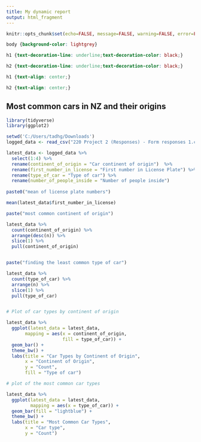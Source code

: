 ```yaml
---
title: My dynamic report
output: html_fragment
---
```


```r
knitr::opts_chunk$set(echo=FALSE, message=FALSE, warning=FALSE, error=FALSE)

```

```css

body {background-color: lightgrey}

h1 {text-decoration-line: underline;text-decoration-color: black;}

h2 {text-decoration-line: underline;text-decoration-color: black;}

h1 {text-align: center;}

h2 {text-align: center;}
```

## Most common cars in NZ and their origins


```r

library(tidyverse)
library(ggplot2)

setwd('C:/Users/tadhg/Downloads')
logged_data <- read_csv("220 Project 2 (Responses) - Form responses 1.csv")

latest_data <- logged_data %>%
  select(1:4) %>%
  rename(continent_of_origin = "Car continent of origin")  %>%
  rename(first_number_in_license = "First number in License Plate") %>%
  rename(type_of_car = "Type of car") %>%
  rename(number_of_people_inside = "Number of people inside")
  
paste0("mean of license plate numbers")

mean(latest_data$first_number_in_license)

paste("most common continent of origin")

latest_data %>%
  count(continent_of_origin) %>%
  arrange(desc(n)) %>%
  slice(1) %>%
  pull(continent_of_origin)


paste("finding the least common type of car")

latest_data %>%
  count(type_of_car) %>%
  arrange(n) %>%
  slice(1) %>%
  pull(type_of_car)


# Plot of car types by continent of origin

latest_data %>%
  ggplot(latest_data = latest_data,
       mapping = aes(x = continent_of_origin,
                     fill = type_of_car)) +
  geom_bar() +
  theme_bw() +
  labs(title = "Car Types by Continent of Origin", 
       x = "Continent of Origin", 
       y = "Count",
       fill = "Type of car")

# plot of the most common car types

latest_data %>%
  ggplot(latest_data = latest_data,
         mapping = aes(x = type_of_car)) +
  geom_bar(fill = "lightblue") +
  theme_bw() +
  labs(title = "Most Common Car Types", 
       x = "Car type", 
       y = "Count")


```
